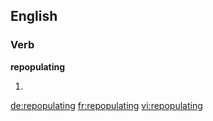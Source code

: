 ==English==

===Verb===
'''repopulating'''

# {{third-person singular of|[[repopulate]]}}

[[de:repopulating]]
[[fr:repopulating]]
[[vi:repopulating]]